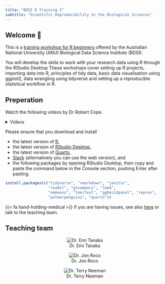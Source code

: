 ```yaml
---
title: "BDSI R Training I"
subtitle: "Scientific Reproducibility in the Biological Sciences"
---
```



## Welcome 👋

This is a [training workshop for R beginners](](https://bdsi.anu.edu.au/training-courses/available-courses/bdsi-r-training-i-scientific-reproducibility-biological-sciences)) offered by the Australian National University (ANU) Biological Data Science Institute (BDSI).

You will develop the skills to work with your research data using R through the RStudio Desktop These workshops cover setting up R projects, importing data into R, principles of tidy data, basic data visualisation using ggplot2, data wrangling using tidyverse and setting up a reproducible statistical workflow in R.

## Preperation 

<i class='fas fa-video'></i> Watch the following videos by Dr Robert Cope.

<details>
<summary>Videos</summary>

<video width="100%" controls>
<source src="videos/projects_reading_data_2.mp4" type="video/mp4">
</video>

<video width="100%" controls>
<source src="videos/R_intro_packages.mp4" type="video/mp4">
</video>

</details>

Please ensure that you download and install 

- the latest version of [R](https://cran.csiro.au/),
- the latest version of [RStudio Desktop](https://posit.co/download/rstudio-desktop/), 
- the latest version of [Quarto](https://quarto.org/docs/get-started/), 
- [Slack](https://slack.com/intl/en-au) (alternatively you can use the web version), and 
- the following packages by opening RStudio Desktop, then copy and paste the command below in the Console section, pushing Enter after pasting.

```r
install.packages(c("tidyverse", "rmarkdown", "janitor", 
                   "readxl", "gtsummary", "lme4", 
                   "emmeans", "lmerTest", "ggResidpanel", "reprex",
                   "palmerpenguins", "quarto"))
```

{{< fa hand-holding-medical >}} If you are having issues, see also [here](https://learnr.numbat.space/chapter1) or talk to the teaching team.

## Teaching team 

::: {layout-ncol=3 style="text-align:center;"}


![Dr. Emi Tanaka](images/emi-square.png){.circle-image-120}

![Dr. Jon Roco](images/dummy.jpg){.circle-image-120}

![Dr. Terry Neeman](images/dummy.jpg){.circle-image-120}

:::
